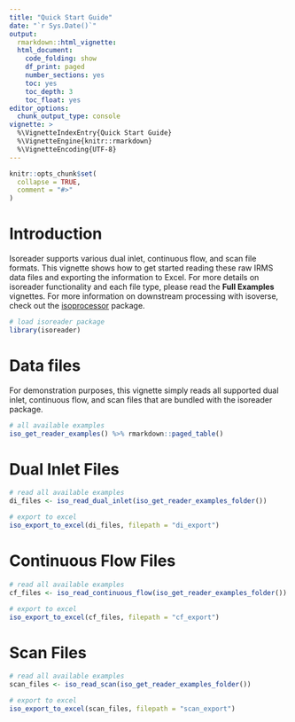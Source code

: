 ```yaml
---
title: "Quick Start Guide"
date: "`r Sys.Date()`"
output: 
  rmarkdown::html_vignette:
  html_document:
    code_folding: show
    df_print: paged
    number_sections: yes
    toc: yes
    toc_depth: 3
    toc_float: yes
editor_options:
  chunk_output_type: console
vignette: >
  %\VignetteIndexEntry{Quick Start Guide}
  %\VignetteEngine{knitr::rmarkdown}
  %\VignetteEncoding{UTF-8}
---
```



```r
knitr::opts_chunk$set(
  collapse = TRUE,
  comment = "#>"
)
```

# Introduction

Isoreader supports various dual inlet, continuous flow, and scan file formats. This vignette shows how to get started reading these raw IRMS data files and exporting the information to Excel. For more details on isoreader functionality and each file type, please read the **Full Examples** vignettes. For more information on downstream processing with isoverse, check out the [isoprocessor](https://isoprocessor.isoverse.org) package.

```r
# load isoreader package
library(isoreader)
```

# Data files

For demonstration purposes, this vignette simply reads all supported dual inlet, continuous flow, and scan files that are bundled with the isoreader package.

```r
# all available examples
iso_get_reader_examples() %>% rmarkdown::paged_table()
```

# Dual Inlet Files

```r
# read all available examples
di_files <- iso_read_dual_inlet(iso_get_reader_examples_folder())

# export to excel
iso_export_to_excel(di_files, filepath = "di_export")
```

# Continuous Flow Files

```r
# read all available examples
cf_files <- iso_read_continuous_flow(iso_get_reader_examples_folder())

# export to excel
iso_export_to_excel(cf_files, filepath = "cf_export")
```

# Scan Files

```r
# read all available examples
scan_files <- iso_read_scan(iso_get_reader_examples_folder())

# export to excel
iso_export_to_excel(scan_files, filepath = "scan_export")
```

